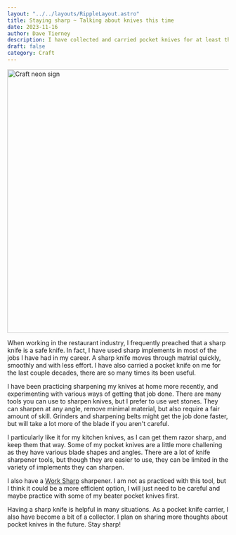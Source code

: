 ```yaml
---
layout: "../../layouts/RippleLayout.astro"
title: Staying sharp ~ Talking about knives this time
date: 2023-11-16
author: Dave Tierney
description: I have collected and carried pocket knives for at least the last 20 years. Keeping them sharp and safe is best.
draft: false
category: Craft
---
```



<Image src={craft} alt="Craft neon sign" height="600" width="1200" />

When working in the restaurant industry, I frequently preached that a sharp knife is a safe knife. In fact, I have used sharp implements in most of the jobs I have had in my career. A sharp knife moves through matrial quickly, smoothly and with less effort. I have also carried a pocket knife on me for the last couple decades, there are so many times its been useful.

I have been practicing sharpening my knives at home more recently, and experimenting with various ways of getting that job done. There are many tools you can use to sharpen knives, but I prefer to use wet stones. They can sharpen at any angle, remove minimal material, but also require a fair amount of skill. Grinders and sharpening belts might get the job done faster, but will take a lot more of the blade if you aren't careful.

I particularly like it for my kitchen knives, as I can get them razor sharp, and keep them that way. Some of my pocket knives are a little more challening as they have various blade shapes and angles. There are a lot of knife sharpener tools, but though they are easier to use, they can be limited in the variety of implements they can sharpen.

I also have a <a href="https://www.worksharptools.com/shop/benchtop/ken-onion-edition-knife-tool-sharpener/" target="_blank" rel="noopener" className="whitespace-nowrap underline decoration-neon transition hover:text-neon">Work Sharp</a> sharpener. I am not as practiced with this tool, but I think it could be a more efficient option, I will just need to be careful and maybe practice with some of my beater pocket knives first.

Having a sharp knife is helpful in many situations. As a pocket knife carrier, I also have become a bit of a collector. I plan on sharing more thoughts about pocket knives in the future. Stay sharp!
